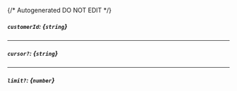 {/* Autogenerated DO NOT EDIT  */}
##### `customerId`: *{`string`}*

---
##### `cursor?`: *{`string`}*

---
##### `limit?`: *{`number`}*


